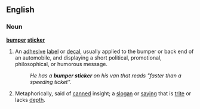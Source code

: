 ==English==
===Noun===
'''[[bumper]] [[sticker]]'''
#An [[adhesive]] [[label]] or [[decal]], usually applied to the bumper or back end of an automobile, and displaying a short political, promotional, philosophical, or humorous message.
#:''He has a '''bumper sticker''' on his van that reads "faster than a speeding ticket".''
#Metaphorically, said of [[can]]ned insight; a [[slogan]] or [[saying]] that is [[trite]] or lacks [[depth]].